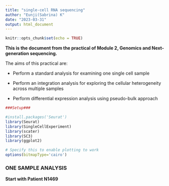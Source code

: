 ```yaml
---
title: "single-cell RNA sequencing"
author: "Eunji(Sabrina) K"
date: "2023-03-31"
output: html_document
---
```


```r
knitr::opts_chunk$set(echo = TRUE)
```

**This is the document from the practical of Module 2, Genomics and Next-generation sequencing.**

The aims of this practical are:

* Perform a standard analysis for examining one single cell sample

* Perform an integration analysis for exploring the cellular heterogeneity across multiple samples

* Perform differential expression analysis using pseudo-bulk approach

```r
###Setup###

#install.packages('Seurat')
library(Seurat)
library(SingleCellExperiment)
library(scater)
library(SC3)
library(ggplot2)

# Specify this to enable plotting to work
options(bitmapType='cairo')
```

### ONE SAMPLE ANALYSIS

**Start with Patient N1469**

```r

```















